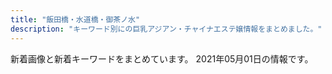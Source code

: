 ```yaml
---
title: "飯田橋・水道橋・御茶ノ水"
description: "キーワード別にの巨乳アジアン・チャイナエステ嬢情報をまとめました。"
---
```


新着画像と新着キーワードをまとめています。
2021年05月01日の情報です。

<DmmAffiliateIns />
<KeywordTable
  shops={
    [
    {
        "img_links": [
            "http://rapisu.tokyo/images/flash.jpg",
            "http://rapisu.tokyo/images/r1.jpg",
            "http://rapisu.tokyo/images/r2.jpg",
            "http://rapisu.tokyo/images/mobile.png",
            "http://rapisu.tokyo/images/mika.jpg",
            "http://rapisu.tokyo/images/r3.jpg",
            "http://rapisu.tokyo/images/top.png",
            "http://rapisu.tokyo/images/flash1.jpg",
            "http://rapisu.tokyo/images/g0.jpg",
            "http://rapisu.tokyo/images/end.png",
            "http://rapisu.tokyo/images/zi_staff.png",
            "http://rapisu.tokyo/images/tiao.png",
            "http://rapisu.tokyo/images/meihui.jpg"
        ],
        "station": "\u795e\u4fdd\u753a\u99c5A7\u51fa\u53e3",
        "url": "http://rapisu.tokyo/",
        "name": "\u30e9\u30d4\u30b9",
        "keywords": {
            "C": 7
        }
    },
    {
        "img_links": [
            "http://jinbocho.xyz/images/a1.jpg",
            "http://jinbocho.xyz/images/g8.jpg",
            "http://jinbocho.xyz/images/mobile.png",
            "http://jinbocho.xyz/images/a3.jpg",
            "http://jinbocho.xyz/images/gb01.png",
            "http://jinbocho.xyz/images/mika.jpg",
            "http://jinbocho.xyz/images/g1.jpg",
            "http://jinbocho.xyz/images/a2.jpg",
            "http://jinbocho.xyz/images/g7.jpg",
            "http://jinbocho.xyz/images/g2.jpg",
            "http://jinbocho.xyz/images/mi.jpg",
            "http://jinbocho.xyz/images/gr.jpg",
            "http://jinbocho.xyz/images/a5.jpg",
            "http://jinbocho.xyz/images/top2.jpg",
            "http://jinbocho.xyz/images/new-tit3.png",
            "http://jinbocho.xyz/images/r4.jpg",
            "http://jinbocho.xyz/images/g9.jpg",
            "http://jinbocho.xyz/images/zi.png",
            "http://jinbocho.xyz/images/face.png",
            "http://jinbocho.xyz/images/miki.jpg",
            "http://jinbocho.xyz/images/s_staff.png",
            "http://jinbocho.xyz/images/r6.jpg",
            "http://jinbocho.xyz/images/g10.jpg",
            "http://jinbocho.xyz/images/r5.jpg",
            "http://jinbocho.xyz/images/g0.jpg",
            "http://jinbocho.xyz/images/a4.jpg",
            "http://jinbocho.xyz/images/left3.png",
            "http://jinbocho.xyz/images/top1.jpg",
            "http://jinbocho.xyz/images/yuki.jpg",
            "http://jinbocho.xyz/images/r1.jpg",
            "http://jinbocho.xyz/images/new-tit.png",
            "http://jinbocho.xyz/images/haru.jpg",
            "http://jinbocho.xyz/images/r2.jpg",
            "http://jinbocho.xyz/images/yuk.jpg",
            "http://jinbocho.xyz/images/r3.jpg"
        ],
        "url": "http://jinbocho.xyz/",
        "keywords": {},
        "name": "\u306f\u306a\u3073",
        "station": "\u795e\u4fdd\u753a\u99c5A5\u51fa\u53e3"
    },
    {
        "keywords": {},
        "station": "\u5c0f\u5ddd\u753a\u99c5B4",
        "name": "\u30a2\u30ed\u30de\u30e9\u30c3\u30ad\u30fc",
        "img_links": [
            "https://i0.wp.com/aromalucky.xyz/wp-content/uploads/2019/05/02.png",
            "https://i2.wp.com/aromalucky.xyz/wp-content/uploads/2019/04/14.jpg",
            "http://aromalucky.xyz/wp-content/uploads/2019/05/01_02.png",
            "https://i0.wp.com/aromalucky.xyz/wp-content/uploads/2019/05/15.jpg",
            "https://i2.wp.com/aromalucky.xyz/wp-content/uploads/2019/04/12.jpg",
            "https://i0.wp.com/aromalucky.xyz/wp-content/uploads/2019/04/13.jpg",
            "https://i2.wp.com/aromalucky.xyz/wp-content/uploads/2019/05/03.png",
            "https://i2.wp.com/aromalucky.xyz/wp-content/uploads/2017/12/02.jpg",
            "https://i2.wp.com/aromalucky.xyz/wp-content/uploads/2017/12/08.jpg",
            "https://i1.wp.com/aromalucky.xyz/wp-content/uploads/2017/12/04-1.jpg",
            "https://i2.wp.com/aromalucky.xyz/wp-content/uploads/2020/09/21.jpg",
            "https://i1.wp.com/aromalucky.xyz/wp-content/uploads/2019/05/16.jpg",
            "https://i2.wp.com/aromalucky.xyz/wp-content/uploads/2017/12/03-1.jpg",
            "https://i0.wp.com/aromalucky.xyz/wp-content/uploads/2017/12/05-1.jpg",
            "https://i1.wp.com/aromalucky.xyz/wp-content/uploads/2019/10/20.jpg"
        ],
        "url": "http://aromalucky.xyz/"
    },
    {
        "station": "\u795e\u4fdd\u753a\u99c5A1\u51fa\u53e3",
        "name": "\u30ad\u30e9\u30e9",
        "url": "https://kira.uouono.com/",
        "keywords": {},
        "img_links": []
    },
    {
        "url": "http://yu.xyz.mn/",
        "keywords": {
            "84": 7,
            "85": 21,
            "87": 7,
            "D": 35,
            "C": 20,
            "86": 7
        },
        "img_links": [
            "http://yu.xyz.mn/images/ac5.jpg",
            "http://yu.xyz.mn/photos/sites/91/2019/12/2019122702252767.jpg",
            "http://yu.xyz.mn/images/ac6.jpg",
            "http://yu.xyz.mn/images/s_shedule.jpg",
            "http://yu.xyz.mn/images/mobile.jpg",
            "http://yu.xyz.mn/photos/sites/91/2019/12/2019122901424384.jpg",
            "http://yu.xyz.mn/images/ac4.jpg",
            "http://yu.xyz.mn/photos/sites/91/2019/12/2019122702252691.jpg",
            "http://yu.xyz.mn/images/room3.jpg",
            "http://yu.xyz.mn/images/ac1.jpg",
            "http://yu.xyz.mn/photos/sites/91/2020/04/2020040807282190.jpg",
            "http://yu.xyz.mn/images/room1.jpg",
            "http://yu.xyz.mn/images/s_news.jpg",
            "http://yu.xyz.mn/photos/sites/91/2021/01/2021012205451889.jpg",
            "http://yu.xyz.mn/images/s_staff.jpg",
            "http://yu.xyz.mn/images/room4.jpg",
            "http://yu.xyz.mn/images/top.jpg",
            "http://yu.xyz.mn/images/room2.jpg",
            "http://yu.xyz.mn/images/ac3.jpg",
            "http://yu.xyz.mn/photos/sites/91/2020/02/2020022305370017.jpg",
            "http://yu.xyz.mn/images/ac2.jpg"
        ],
        "station": "JR\u6c34\u9053\u6a4b\u99c5\u897f\u53e3",
        "name": "\u60a0 \u3086\u3046"
    },
    {
        "station": "\u5c0f\u5ddd\u753a\u99c5B5\u51fa\u53e3",
        "name": "\u7652\u3057\u306e\u6cc9",
        "keywords": {
            "D": 58,
            "C": 16,
            "G": 3,
            "E": 19
        },
        "img_links": [
            "https://izumi-esthe.tokyo/wp-content/uploads/2021/02/2221iyashinoizumi.jpg",
            "https://izumi-esthe.tokyo/wp-content/uploads/2021/02/1111iyashinoizumi.jpg",
            "https://izumi-esthe.tokyo/wp-content/themes/este/img/4.jpg",
            "https://izumi-esthe.tokyo/wp-content/themes/este/img/top-img04.png",
            "https://izumi-esthe.tokyo/wp-content/uploads/2021/03/312121iyashinoizumi.jpg",
            "https://izumi-esthe.tokyo/wp-content/themes/este/img/2.jpg",
            "https://izumi-esthe.tokyo/wp-content/uploads/2021/02/15drtyfugihoas-1.jpg",
            "https://izumi-esthe.tokyo/wp-content/uploads/2021/02/kuy1iyashinoizumi.jpg",
            "https://izumi-esthe.tokyo/wp-content/uploads/2021/02/5678iyashinoizumi.jpg",
            "https://izumi-esthe.tokyo/wp-content/uploads/2021/02/15dfuygihoinp-1.jpg",
            "https://izumi-esthe.tokyo/wp-content/uploads/2021/02/876521iyashinoizumi-1.jpg",
            "https://izumi-esthe.tokyo/wp-content/themes/este/img/top-img01a.png",
            "https://izumi-esthe.tokyo/wp-content/uploads/2021/02/1iyashinoizumi-1.jpg",
            "https://izumi-esthe.tokyo/wp-content/uploads/2021/02/1iyashinoizumi.jpg",
            "https://izumi-esthe.tokyo/wp-content/themes/este/img/6.jpg",
            "https://izumi-esthe.tokyo/wp-content/uploads/2021/02/211iyashinoizumi.jpg",
            "https://izumi-esthe.tokyo/wp-content/themes/este/img/top-img01b.png",
            "https://izumi-esthe.tokyo/wp-content/uploads/2021/02/8765421iyashinoizumi.jpg",
            "https://izumi-esthe.tokyo/wp-content/uploads/2021/03/3121iyashinoizumi.jpg",
            "https://izumi-esthe.tokyo/wp-content/uploads/2021/02/9fxdytugvyibha-1.jpg",
            "https://izumi-esthe.tokyo/wp-content/uploads/2021/02/3serdtfygui.jpg",
            "https://izumi-esthe.tokyo/wp-content/uploads/2021/02/14drtyfugiho-1.jpg",
            "https://izumi-esthe.tokyo/wp-content/uploads/2021/02/10cfyguvbhj-1.jpg",
            "https://izumi-esthe.tokyo/wp-content/themes/este/img/tel_header.png",
            "https://izumi-esthe.tokyo/wp-content/themes/este/img/call.png",
            "https://izumi-esthe.tokyo/wp-content/uploads/2021/02/9897621iyashinoizumi-1.jpg",
            "https://izumi-esthe.tokyo/wp-content/uploads/2021/02/9876iyashinoizumi.jpg",
            "https://izumi-esthe.tokyo/wp-content/uploads/2021/02/9087saiyashinoizumi.jpg",
            "https://izumi-esthe.tokyo/wp-content/uploads/2021/02/121dfghiyashinoizumi-1.jpg",
            "https://izumi-esthe.tokyo/wp-content/uploads/2021/02/WechatIMG595.jpeg",
            "https://izumi-esthe.tokyo/wp-content/uploads/2021/02/111iyashinoizumi.jpg",
            "https://izumi-esthe.tokyo/wp-content/uploads/2021/02/8765iyashinoizumi.jpg",
            "https://izumi-esthe.tokyo/wp-content/uploads/2021/02/999iyashinoizumi.jpg",
            "https://izumi-esthe.tokyo/wp-content/uploads/2021/02/3111iyashinoizumi.jpg",
            "https://izumi-esthe.tokyo/wp-content/uploads/2021/02/13ydtfuygiuhsa-1.jpg",
            "https://izumi-esthe.tokyo/wp-content/themes/este/img/5.jpg",
            "https://izumi-esthe.tokyo/wp-content/themes/este/img/1.jpg",
            "https://izumi-esthe.tokyo/wp-content/uploads/2021/02/121iyashinoizumi.jpg",
            "https://izumi-esthe.tokyo/wp-content/uploads/2021/02/77iyashinoizumi.jpg",
            "https://izumi-esthe.tokyo/wp-content/uploads/2021/04/WechatIMG866.jpeg",
            "https://izumi-esthe.tokyo/wp-content/uploads/2021/02/2iyashinoizumi.jpg",
            "https://izumi-esthe.tokyo/wp-content/themes/este/img/top-img01.png",
            "https://izumi-esthe.tokyo/wp-content/uploads/2021/02/897s6aiyashinoizumi-1.jpg",
            "https://izumi-esthe.tokyo/wp-content/uploads/2021/04/456789867iyashinoizumi.jpg",
            "https://izumi-esthe.tokyo/wp-content/uploads/2021/03/WechatIMG486.jpeg",
            "https://izumi-esthe.tokyo/wp-content/uploads/2021/02/iyashinoizumi.jpg",
            "https://izumi-esthe.tokyo/wp-content/uploads/2021/02/999iyashinoizumi-1.jpg",
            "https://izumi-esthe.tokyo/wp-content/themes/este/img/tel_footer.png",
            "https://izumi-esthe.tokyo/wp-content/uploads/2021/04/2121iyashinoizumi.jpg",
            "https://izumi-esthe.tokyo/wp-content/themes/este/img/3.jpg",
            "https://izumi-esthe.tokyo/wp-content/uploads/2021/02/3111112iyashinoizumi.jpg",
            "https://izumi-esthe.tokyo/wp-content/themes/este/img/top-img02f.png",
            "https://izumi-esthe.tokyo/wp-content/uploads/2021/02/88iyashinoizumi-1.jpg",
            "https://izumi-esthe.tokyo/wp-content/uploads/2021/02/8765iyashinoizumi-1.jpg",
            "https://izumi-esthe.tokyo/wp-content/uploads/2021/02/98767689iyashinoizumi.jpg",
            "https://izumi-esthe.tokyo/wp-content/uploads/2021/02/1111iyashinoizumi-2.jpg",
            "https://izumi-esthe.tokyo/wp-content/themes/este/img/top-img03.png"
        ],
        "url": "https://izumi-esthe.tokyo/"
    },
    {
        "station": "\u725b\u8fbc\u795e\u697d\u5742\u99c5A2\u51fa\u53e3",
        "name": "\u697d\u697d",
        "keywords": {
            "D": 14,
            "C": 22,
            "E": 6
        },
        "url": "https://raku-relax.tokyo/",
        "img_links": [
            "https://raku-relax.tokyo/wp-content/uploads/2020/10/ertyurakura.jpg",
            "https://raku-relax.tokyo/wp-content/themes/este/img/top-img02.png",
            "https://raku-relax.tokyo/wp-content/uploads/2018/12/satfuygihoj.jpg",
            "https://raku-relax.tokyo/wp-content/themes/este/img/top-img04.png",
            "https://raku-relax.tokyo/wp-content/themes/este/img/2.jpg",
            "https://raku-relax.tokyo/wp-content/themes/este/img/top-img01.png",
            "https://raku-relax.tokyo/wp-content/uploads/2020/11/9897621rakura.jpg",
            "https://raku-relax.tokyo/wp-content/uploads/2021/01/1211rakura.jpg",
            "https://raku-relax.tokyo/wp-content/themes/este/img/tel.png",
            "https://raku-relax.tokyo/wp-content/themes/este/img/tel02.png",
            "https://raku-relax.tokyo/wp-content/uploads/2020/04/siuaytfsa.jpg",
            "https://raku-relax.tokyo/wp-content/themes/este/img/tel03.png",
            "https://raku-relax.tokyo/wp-content/themes/este/img/tel_footer.png",
            "https://raku-relax.tokyo/wp-content/uploads/2020/01/897sarakura.jpg",
            "https://raku-relax.tokyo/wp-content/themes/este/img/top-img03.png",
            "https://raku-relax.tokyo/wp-content/uploads/2021/04/8721rakura.jpg",
            "https://raku-relax.tokyo/wp-content/uploads/2021/04/98976890rakura.jpg",
            "https://raku-relax.tokyo/wp-content/uploads/2020/11/oiuarakura.jpg",
            "https://raku-relax.tokyo/wp-content/uploads/2020/10/28917rakura.jpg",
            "https://raku-relax.tokyo/wp-content/themes/este/img/4.jpg",
            "https://raku-relax.tokyo/wp-content/themes/este/img/top-img05.png",
            "https://raku-relax.tokyo/wp-content/themes/este/img/3.jpg",
            "https://raku-relax.tokyo/wp-content/themes/este/img/tel_header.png",
            "https://raku-relax.tokyo/wp-content/uploads/2020/01/y45a121.jpg",
            "https://raku-relax.tokyo/wp-content/uploads/2020/04/1234sertdyf.jpg",
            "https://raku-relax.tokyo/wp-content/themes/este/img/1.jpg",
            "https://raku-relax.tokyo/wp-content/uploads/2018/12/4567rakura.jpg"
        ]
    },
    {
        "station": "JR\u6c34\u9053\u6a4b\u99c5\u6771\u53e3",
        "img_links": [
            "http://www.pilink.xyz/uploads/210420/1-21042015013J02.jpg",
            "http://www.pilink.xyz/style/ta.jpg",
            "http://www.pilink.xyz/uploads/210420/1-210420150221a8.jpg",
            "http://www.pilink.xyz/uploads/181018/rec2.png",
            "http://www.pilink.xyz/style/news.jpg",
            "http://www.pilink.xyz/style/mobile.jpg",
            "http://www.pilink.xyz/style/concept.jpg",
            "http://www.pilink.xyz/style/sm.jpg",
            "http://www.pilink.xyz/style/staff_t.jpg",
            "http://www.pilink.xyz/uploads/210420/1-210420151411422.png",
            "http://www.pilink.xyz/uploads/181018/sys2.jpg",
            "http://www.pilink.xyz/style/line.png",
            "http://www.pilink.xyz/style/head1.jpg"
        ],
        "url": "http://www.pilink.xyz/",
        "keywords": {},
        "name": "\u30c1\u30e5\u30fc\u30ea\u30c3\u30d7"
    },
    {
        "url": "http://sln-relax.com/",
        "name": "Lime",
        "keywords": {
            "C": 17
        },
        "station": "JR\u6c34\u9053\u6a4b\u99c5\u897f\u53e3",
        "img_links": [
            "http://sln-relax.com/scdl/staff/10071.jpg",
            "http://sln-relax.com/scdl/staff/10061.jpg",
            "http://sln-relax.com/scdl/staff/10041.jpg",
            "http://sln-relax.com/img/ttl_rec.jpg",
            "http://sln-relax.com/pic/head.png",
            "http://sln-relax.com/scdl/staff/10031.jpg",
            "http://sln-relax.com/pic/topimg2.jpg",
            "http://sln-relax.com/i/files/girl01.jpg",
            "http://sln-relax.com/img/ttl_staff.png",
            "http://sln-relax.com/scdl/staff/10051.jpg",
            "http://sln-relax.com/img/ttl_concept.jpg",
            "http://sln-relax.com/img/ttl_tnew.jpg",
            "http://sln-relax.com/scdl/staff/10021.jpg",
            "http://sln-relax.com/pic/topimg1.jpg",
            "http://sln-relax.com/scdl/staff/10011.jpg",
            "http://sln-relax.com/img/att.jpg",
            "http://sln-relax.com/pic/topimg3.jpg",
            "http://sln-relax.com/img/ttl_mobile.jpg",
            "http://sln-relax.com/scdl/staff/10081.jpg",
            "http://sln-relax.com/i/files/homeimg.jpg",
            "http://sln-relax.com/i/files/girl02.jpg"
        ]
    },
    {
        "station": "JR\u6c34\u9053\u6a4b\u99c5\u6771\u53e3",
        "img_links": [
            "http://venus.tyo.cm/images/room2.jpg",
            "http://venus.tyo.cm/images/room4.jpg",
            "http://venus.tyo.cm/photos/sites/40/2020/08/2020083109075848.jpeg",
            "http://venus.tyo.cm/photos/sites/40/2020/09/2020091012404045.jpeg",
            "http://venus.tyo.cm/photos/sites/40/2020/08/2020083109075912.jpeg",
            "http://venus.tyo.cm/images/top.png",
            "http://venus.tyo.cm/photos/sites/40/2020/10/202010021052282.jpeg",
            "http://venus.tyo.cm/images/room1.jpg",
            "http://venus.tyo.cm/images/pagetop.png",
            "http://venus.tyo.cm/photos/sites/40/2020/08/2020083109075685.jpeg",
            "http://venus.tyo.cm/photos/sites/40/2020/08/2020083109075781.jpeg",
            "http://venus.tyo.cm/images/mainimg.jpg",
            "http://venus.tyo.cm/images/room5.jpg",
            "http://venus.tyo.cm/photos/sites/40/2020/08/2020083109075883.jpeg",
            "http://venus.tyo.cm/photos/sites/40/2020/08/2020083109075581.jpeg",
            "http://venus.tyo.cm/photos/sites/40/2020/09/2020090907201348.jpeg",
            "http://venus.tyo.cm/photos/sites/40/2020/09/2020090907201289.jpeg",
            "http://venus.tyo.cm/images/room6.jpg",
            "http://venus.tyo.cm/images/spmainimg.jpg",
            "http://venus.tyo.cm/photos/sites/40/2020/08/2020083109075784.jpeg",
            "http://venus.tyo.cm/images/room3.jpg"
        ],
        "keywords": {
            "F": 6,
            "83": 8,
            "E": 4,
            "85": 6,
            "D": 18,
            "88": 4,
            "89": 6,
            "84": 4
        },
        "url": "http://venus.tyo.cm/",
        "name": "\u30d3\u30fc\u30ca\u30b9"
    }
]
}
/>
<DmmAffiliateScript />
